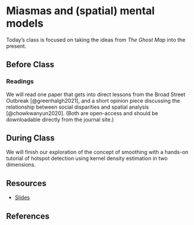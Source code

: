 # Miasmas and (spatial) mental models

Today's class is focused on taking the ideas from *The Ghost Map* into the present. 

## Before Class

### Readings

We will read one paper that gets into direct lessons from the Broad Street Outbreak [@greenhalgh2021], and a short opinion piece discussing the relationship between social disparities and spatial analysis [@chowkwanyun2020]. (Both are open-access and should be downloadable directly from the journal site.)

## During Class

We will finish our exploration of the concept of smoothing with a hands-on tutorial of hotspot detection using kernel density estimation in two dimensions. 

## Resources 

- [Slides](slides/session_8_miasmas_mental_models.qmd)

## References